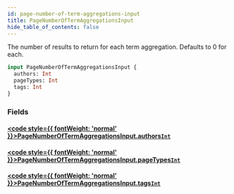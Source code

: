 ```yaml
---
id: page-number-of-term-aggregations-input
title: PageNumberOfTermAggregationsInput
hide_table_of_contents: false
---
```








The number of results to return for each term aggregation. Defaults to 0 for each.

```graphql
input PageNumberOfTermAggregationsInput {
  authors: Int
  pageTypes: Int
  tags: Int
}
```


### Fields

#### [<code style={{ fontWeight: 'normal' }}>PageNumberOfTermAggregationsInput.<b>authors</b></code>](#)<Bullet />[`Int`](/demand/api/graphql-admin/reference/scalars/int) <Badge class="secondary" text="scalar"/>
> 
> 

#### [<code style={{ fontWeight: 'normal' }}>PageNumberOfTermAggregationsInput.<b>pageTypes</b></code>](#)<Bullet />[`Int`](/demand/api/graphql-admin/reference/scalars/int) <Badge class="secondary" text="scalar"/>
> 
> 

#### [<code style={{ fontWeight: 'normal' }}>PageNumberOfTermAggregationsInput.<b>tags</b></code>](#)<Bullet />[`Int`](/demand/api/graphql-admin/reference/scalars/int) <Badge class="secondary" text="scalar"/>
> 
> 





